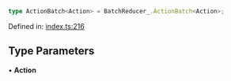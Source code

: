 ```ts
type ActionBatch<Action> = BatchReducer_.ActionBatch<Action>;
```

Defined in: [index.ts:216](https://github.com/o1-labs/o1js/blob/df1ff77af12d7cbbed4a6167f02815fad4f0dceb/src/index.ts#L216)

## Type Parameters

• **Action**
